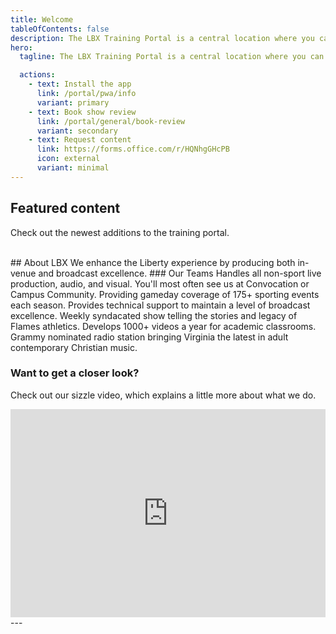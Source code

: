```yaml
---
title: Welcome
tableOfContents: false
description: The LBX Training Portal is a central location where you can come to get helpful training information including videos, documents, tutorials, and more.
hero:
  tagline: The LBX Training Portal is a central location where you can access helpful training information including videos, documents, tutorials, and more.

  actions:
    - text: Install the app
      link: /portal/pwa/info
      variant: primary
    - text: Book show review
      link: /portal/general/book-review
      variant: secondary
    - text: Request content
      link: https://forms.office.com/r/HQNhgGHcPB
      icon: external
      variant: minimal
---
```



## Featured content 
Check out the newest additions to the training portal.
<CardGrid>
  <LinkCard title="Cable Guide" description="An overview of each of the cables we use to help you learn what they are." href="/portal/stage/cable-guide/" />
  <LinkCard title="Intercom Etiquette" description="Everything you need to know about intercom and how we use it." href="/portal/general/intercom-etiquette/" />
  <LinkCard title="Content Operator" description="Running content for show: learn all about it here." href="/portal/video/control-room/content-operator/" />
  <LinkCard title="High Wide" description="While it may seem unimportant, the high wide camera is valuable to the show." href="/portal/video/camera/the-next-level/high-wide" />
</CardGrid>

<br>
## About LBX



<Card title="Our Mission">
  We enhance the Liberty experience by producing both in-venue and broadcast excellence.
  </Card>
### Our Teams
<CardGrid>
<Card title="Campus Production">
  Handles all non-sport live production, audio, and visual. You'll most often see us at Convocation or Campus Community.
</Card>
<Card title="Sports Production">
  Providing gameday coverage of 175+ sporting events each season.
</Card>
<Card title="Broadcast Engineering">
  Provides technical support to maintain a level of broadcast excellence.
</Card>
<Card title="Flames Central">
  Weekly syndacated show telling the stories and legacy of Flames athletics.
</Card>
<Card title="C.A.D. Video">
  Develops 1000+ videos a year for academic classrooms.
</Card>
<Card title="The Journey">
  Grammy nominated radio station bringing Virginia the latest in adult contemporary Christian music.
</Card>
</CardGrid>

### Want to get a closer look?
Check out our sizzle video, which explains a little more about what we do.
<div style="max-width:608px"><div style="position:relative;padding-bottom:66.118421052632%"><iframe id="kmsembed-1_jsi509xz" width="608" height="402" src="https://watch.liberty.edu/embed/secure/iframe/entryId/1_jsi509xz/uiConfId/52537662/st/0" class="kmsembed" allowfullscreen webkitallowfullscreen mozAllowFullScreen allow="autoplay *; fullscreen *; encrypted-media *" referrerPolicy="no-referrer-when-downgrade" sandbox="allow-downloads allow-forms allow-same-origin allow-scripts allow-top-navigation allow-pointer-lock allow-popups allow-modals allow-orientation-lock allow-popups-to-escape-sandbox allow-presentation allow-top-navigation-by-user-activation" frameborder="0" title="LBX Sizzle Reel - 2023" style="position:absolute;top:0;left:0;width:100%;height:100%;border:0"></iframe></div></div>
---
</br>
